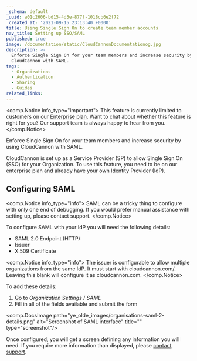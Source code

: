 ```yaml
---
_schema: default
_uuid: a01c2606-bd15-4d5e-877f-1018cb6e2f72
_created_at: '2021-09-15 23:13:40 +0000'
title: Using Single Sign On to create team member accounts
nav_title: Setting up SSO/SAML
published: true
image: /documentation/static/CloudCannonDocumentationog.jpg
description: >-
  Enforce Single Sign On for your team members and increase security by using
  CloudCannon with SAML.
tags:
  - Organizations
  - Authentication
  - Sharing
  - Guides
related_links:
---
```

<comp.Notice info_type="important">
  This feature is currently limited to customers on our <a href="/pricing/" rel="noreferrer">Enterprise plan</a>. Want to chat about whether this feature is right for you? Our support team is always <a rel="noreferrer">happy to hear from you</a>.
</comp.Notice>

Enforce Single Sign On for your team members and increase security by using CloudCannon with SAML.

CloudCannon is set up as a Service Provider (SP) to allow Single Sign On (SSO) for your Organization. To use this feature, you need to be on our enterprise plan and already have your own Identity Provider (IdP).

## Configuring SAML

<comp.Notice info_type="info">
  SAML can be a tricky thing to configure with only one end of debugging. If you would prefer manual assistance with setting up, please contact support.
</comp.Notice>

To configure SAML with your IdP you will need the following details:

* SAML 2.0 Endpoint (HTTP)
* Issuer
* X.509 Certificate

<comp.Notice info_type="info">
  The issuer is configurable to allow multiple organizations from the same IdP. It must start with cloudcannon.com/. Leaving this blank will configure it as cloudcannon.com.
</comp.Notice>

To add these details:

1. Go to *Organization Settings* / *SAML*
2. Fill in all of the fields available and submit the form

<comp.DocsImage path="ye_olde_images/organisations-saml-2-details.png" alt="Screenshot of SAML interface" title="" type="screenshot"/>

Once configured, you will get a screen defining any information you will need. If you require more information than displayed, please [contact support](mailto:support@cloudcannon.com).